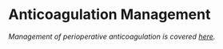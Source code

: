 # Anticoagulation Management


*Management of perioperative anticoagulation is covered [here](/anaesthesia/periop/periop-anticoag.md).*